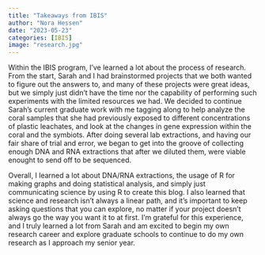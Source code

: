 ```yaml
---
title: "Takeaways from IBIS"
author: "Nora Hessen"
date: "2023-05-23"
categories: [IBIS]
image: "research.jpg"
---
```


Within the IBIS program, I've learned a lot about the process of research. From the start, Sarah and I had brainstormed projects that we both wanted to figure out the answers to, and many of these projects were great ideas, but we simply just didn't have the time nor the capability of performing such experiments with the limited resources we had. We decided to continue Sarah's current graduate work with me tagging along to help analyze the coral samples that she had previously exposed to different concentrations of plastic leachates, and look at the changes in gene expression within the coral and the symbiots. After doing several lab extractions, and having our fair share of trial and error, we began to get into the groove of collecting enough DNA and RNA extractions that after we diluted them, were viable enought to send off to be sequenced.

Overall, I learned a lot about DNA/RNA extractions, the usage of R for making graphs and doing statistical analysis, and simply just communicating science by using R to create this blog. I also learned that science and research isn't always a linear path, and it's important to keep asking questions that you can explore, no matter if your project doesn't always go the way you want it to at first. I'm grateful for this experience, and I truly learned a lot from Sarah and am excited to begin my own research career and explore graduate schools to continue to do my own research as I approach my senior year.
